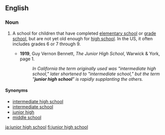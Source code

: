 ==English==
{{wikipedia}}

===Noun===
{{en-noun|sg=[[junior]] [[high]] [[school]]}}

# {{education}} A school for children that have completed [[elementary school]] or [[grade school]], but are not yet old enough for [[high school]]. In the US, it often includes grades 6 or 7 through 9.
#* '''1919''', Guy Vernon Bennett, ''The Junior High School'', Warwick & York, page 1.
#*:''In California the term originally used was "intermediate high school," later shortened to "intermediate school," but the term "'''junior high school'''" is rapidly supplanting the others. ''

====Synonyms====
* [[intermediate high school]]
* [[intermediate school]]
* [[junior high]]
* [[middle school]]

[[ja:junior high school]]
[[fi:junior high school]]